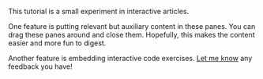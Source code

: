 This tutorial is a small experiment in interactive articles.

One feature is putting relevant but auxiliary content in these panes. You can drag these panes around and close them. Hopefully, this makes the content easier and more fun to digest.

Another feature is embedding interactive code exercises. [Let me know](https://twitter.com/_paulshen) any feedback you have!
